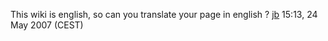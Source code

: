 This wiki is english, so can you translate your page in english ? [[User:J-b|jb]] 15:13, 24 May 2007 (CEST)